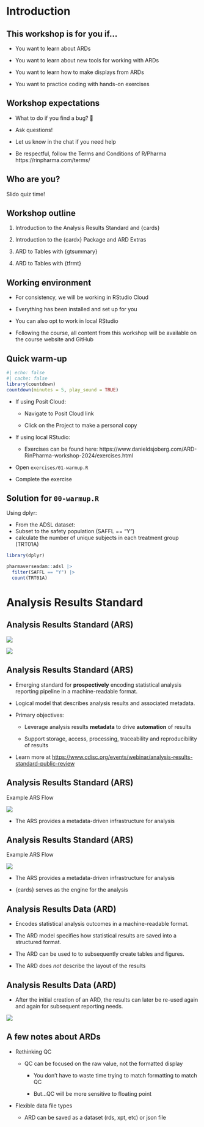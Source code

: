 
# Introduction

## This workshop is for you if...

- You want to learn about ARDs 

- You want to learn about new tools for working with ARDs

- You want to learn how to make displays from ARDs

- You want to practice coding with hands-on exercises

## Workshop expectations

- What to do if you find a bug? 🐛

- Ask questions!

- Let us know in the chat if you need help

- Be respectful, follow the Terms and Conditions of R/Pharma
https://rinpharma.com/terms/



## Who are you?

::: {.larger}

Slido quiz time!

:::

## Workshop outline

1. Introduction to the Analysis Results Standard and {cards}

2. Introduction to the {cardx} Package and ARD Extras

3. ARD to Tables with {gtsummary}

4. ARD to Tables with {tfrmt}

## Working environment

-   For consistency, we will be working in RStudio Cloud  

-   Everything has been installed and set up for you 

-   You can also opt to work in local RStudio

-   Following the course, all content from this workshop will be available on the course website and GitHub 


## Quick warm-up

```r
#| echo: false
#| cache: false
library(countdown)
countdown(minutes = 5, play_sound = TRUE)
```

-   If using Posit Cloud:

    -   Navigate to Posit Cloud link

    -   Click on the Project to make a personal copy
  
-   If using local RStudio:

    -   Exercises can be found here: https://www.danieldsjoberg.com/ARD-RinPharma-workshop-2024/exercises.html

- Open `exercises/01-warmup.R`

- Complete the exercise


## Solution for `00-warmup.R`

Using dplyr:
 
- From the ADSL dataset:
- Subset to the safety population (SAFFL == "Y")
- calculate the number of unique subjects in each treatment group (TRT01A)  

```r
library(dplyr)

pharmaverseadam::adsl |> 
  filter(SAFFL == "Y") |> 
  count(TRT01A)
```

# Analysis Results Standard

## Analysis Results Standard (ARS)

![](images/ars-flow.png){.fragment fig-align="center"}

![](images/ars-objectives.png){.fragment fig-align="center"}


## Analysis Results Standard (ARS)

::: {.incremental}

-   Emerging standard for **prospectively** encoding statistical analysis reporting pipeline in a machine-readable format.

-   Logical model that describes analysis results and associated metadata.

-   Primary objectives:

    -   Leverage analysis results **metadata** to drive **automation** of results 
  
    -   Support storage, access, processing, traceability and reproducibility of results
  
:::

::: aside
-   Learn more at [https://www.cdisc.org/events/webinar/analysis-results-standard-public-review](https://www.cdisc.org/events/webinar/analysis-results-standard-public-review) 
:::

## Analysis Results Standard (ARS)

Example ARS Flow

![](images/ars-example-flow.png){fig-align="center"}

- The ARS provides a metadata-driven infrastructure for analysis

## Analysis Results Standard (ARS)

Example ARS Flow

![](images/ars-example-flow-with-hex.png){fig-align="center"}

- The ARS provides a metadata-driven infrastructure for analysis

- {cards} serves as the engine for the analysis 

## Analysis Results Data (ARD)

::: {.incremental}

-   Encodes statistical analysis outcomes in a machine-readable format.

-   The ARD model specifies how statistical results are saved into a structured format.

-   The ARD can be used to to subsequently create tables and figures.

-   The ARD does *not* describe the layout of the results

:::

## Analysis Results Data (ARD)

* After the initial creation of an ARD, the results can later be re-used again and again for subsequent reporting needs.

![](images/ard-flow.png){fig-align="center"}

## A few notes about ARDs

:::{.incremental}

-   Rethinking QC

    -   QC can be focused on the raw value, not the formatted display
  
        -   You don’t have to waste time trying to match formatting to match QC
    
        -   But...QC will be more sensitive to floating point
    
-   Flexible data file types

    -   ARD can be saved as a dataset (rds, xpt, etc) or json file
  
:::